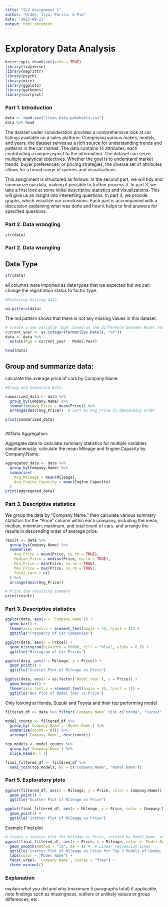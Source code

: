 ```yaml
---
title: "SLV Assignment 1"
author: "Hidde, Ilya, Parisa, & Pim"
date: '2023-09-21'
output: html_document
---
```


# Exploratory Data Analysis

```r
knitr::opts_chunk$set(echo = TRUE)
library(tidyverse)
library(magrittr)
library(psych)
library(mice)
library(ggplot2)
library(ggthemes)
library(corrplot)
```

### Part 1. Introduction

```r
data <- read.csv("Clean Data_pakwheels.csv")
data %>% head
```
The dataset under consideration provides a comprehensive look at car listings available on a sales platform. Comprising various makes, models, and years, the dataset serves as a rich source for understanding trends and patterns in the car market. The data contains 14 attributes, each contributing a unique aspect to the information. The dataset can serve multiple analytical objectives. Whether the goal is to understand market trends, buyer preferences, or pricing strategies, the diverse set of attributes allows for a broad range of queries and visualizations.  

This assignment is structured as follows: In the second part, we will tidy and summarize our data, making it possible to further process it. In part 3, we take a first look at some initial descriptive statistics and visualizations. This will give us an insight into interesting questions. In part 4, we provide graphs, which visualize our conclusions. Each part is accompanied with a discussion explaining what was done and how it helps to find answers for specified questions.

### Part 2. Data wrangling
```r
str(data)
```
### Part 2. Data wrangling
## Data Type
```r
str(data)
```
all columns were imported as data types that we expected but we can change the registration status to factor type.

```r
#Assessing missing data

md.pattern(data)
```
The md.pattern shows that there is not any missing values in this dataset.

```r
# Create a new variable "Age" based on the difference between Model.Year and the current year
current_year <- as.integer(format(Sys.Date(), "%Y"))
data <- data %>%
  mutate(Age = current_year - Model.Year)
```

```r
head(data)
```
## Group and summarize data:
calculate the average price of cars by Company.Name.
```r
#Group and Summarize Data:

summarized_data <- data %>%
  group_by(Company.Name) %>%
  summarise(Avg_Price = mean(Price)) %>%
  arrange(desc(Avg_Price))  # Sort by Avg_Price in descending order

print(summarized_data)
```
```r

```

##Data Aggregation:

Aggregate data to calculate summary statistics for multiple variables simultaneously:
calculate the mean Mileage and Engine.Capacity by Company.Name.
```r
aggregated_data <- data %>%
  group_by(Company.Name) %>%
  summarise(
    Avg_Mileage = mean(Mileage),
    Avg_Engine_Capacity = mean(Engine.Capacity)
  )
print(aggregated_data)
```

### Part 3. Descriptive statistics
We group the data by "Company.Name."
then calculate various summary statistics for the "Price" column within each company, including the mean, median, minimum, maximum, and total count of cars.
and arrange the results in descending order of average price.

```r



result <- data %>%
  group_by(Company.Name) %>%
  summarise(
    Avg_Price = mean(Price, na.rm = TRUE),
    Median_Price = median(Price, na.rm = TRUE),
    Min_Price = min(Price, na.rm = TRUE),
    Max_Price = max(Price, na.rm = TRUE),
    Total_Cars = n()
  ) %>%
  arrange(desc(Avg_Price))

# Print the resulting summary
print(result)

```



### Part 3. Descriptive statistics
```r
ggplot(data, aes(x = `Company.Name`)) +
  geom_bar() +
  theme(axis.text.x = element_text(angle = 45, hjust = 1)) +
  ggtitle("Frequency of Car Companies")
```
```r
ggplot(data, aes(x = Price)) +
  geom_histogram(binwidth = 50000, fill = "blue", alpha = 0.7) +
  ggtitle("Histogram of Car Prices")
```
```r
ggplot(data, aes(x = Mileage, y = Price)) +
  geom_point() +
  ggtitle("Scatter Plot of Mileage vs Price")
```
```r
ggplot(data, aes(x = as.factor(`Model.Year`), y = Price)) +
  geom_boxplot() +
  theme(axis.text.x = element_text(angle = 45, hjust = 1)) +
  ggtitle("Box Plot of Model Year vs Price")
```


Only looking at Honda, Suzuki and Toyota and their top performing model
```r
filtered_df <- data %>% filter(`Company.Name` %in% c("Honda", "Suzuki", "Toyota"))

model_counts <- filtered_df %>%
  group_by(`Company.Name`, `Model.Name`) %>%
  summarise(count = n()) %>%
  arrange(`Company.Name`, desc(count))

top_models <- model_counts %>%
  group_by(`Company.Name`) %>%
  slice_head(n = 3)

final_filtered_df <- filtered_df %>%
  semi_join(top_models, by = c("Company.Name", "Model.Name"))
```



### Part 5. Exploratory plots
```r
ggplot(filtered_df, aes(x = Mileage, y = Price, color = Company.Name)) +
  geom_point() +
  ggtitle("Scatter Plot of Mileage vs Price")

ggplot(final_filtered_df, aes(x = Mileage, y = Price, color = Company.Name)) +
  geom_point() +
  ggtitle("Scatter Plot of Mileage vs Price")
```
 
Example Final plot
```r
# Create a scatter plot for Mileage vs Price, colored by Model Name, and facetted by Company Name
ggplot(final_filtered_df, aes(x = Price, y = Mileage, color = `Model.Name`)) +
  geom_smooth(method = "lm", se = T) +  # Linear regression lines
  ggtitle("Scatter Plot of Mileage vs Price for Top 3 Models of Honda, Suzuki, and Toyota") +
  labs(color = "Model Name") +
  facet_wrap(~ `Company.Name`, scales = "free") +
  theme_minimal()
```




### Explanation

explain what you did and why (maximum 5 paragraphs total) if applicable, note findings such as missingness, outliers or unlikely values or group differences, etc.
